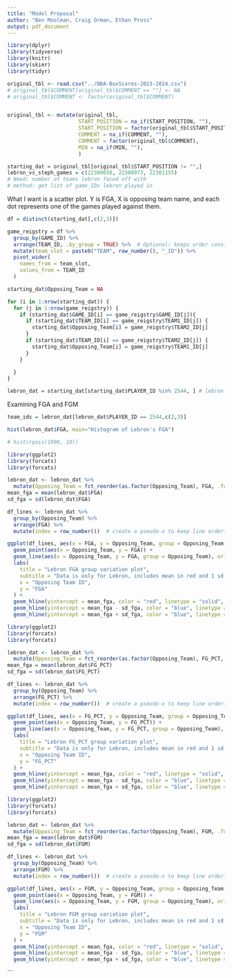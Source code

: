 ```yaml
---
title: "Model Proposal"
author: "Ben Moolman, Craig Orman, Ethan Pross"
output: pdf_document
---
```


```r
library(dplyr)
library(tidyverse)
library(knitr)
library(skimr)
library(tidyr)

original_tbl <- read.csv("../NBA-BoxScores-2023-2024.csv")
# original_tbl$COMMENT[original_tbl$COMMENT == ""] <- NA
# original_tbl$COMMENT <- factor(original_tbl$COMMENT)


original_tbl <- mutate(original_tbl,
                       START_POSITION = na_if(START_POSITION, ""),
                       START_POSITION = factor(original_tbl$START_POSITION),
                       COMMENT = na_if(COMMENT, ""),
                       COMMENT = factor(original_tbl$COMMENT),
                       MIN = na_if(MIN, ""),
                       )

starting_dat = original_tbl[original_tbl$START_POSITION != "",]
lebron_vs_steph_games = c(22300650, 22300973, 22301155)
# Need: number of teams lebron faced off with
# method: get list of game_IDs lebron played in 

```

What I want is a scatter plot. Y is FGA, X is opposing team name, and each dot represents one of the games played against them.

```r
df = distinct(starting_dat[,c(2,3)])

game_reigstry = df %>%
  group_by(GAME_ID) %>%
  arrange(TEAM_ID, .by_group = TRUE) %>%  # Optional: keeps order consistent
  mutate(team_slot = paste0("TEAM", row_number(), "_ID")) %>%
  pivot_wider(
    names_from = team_slot,
    values_from = TEAM_ID
  )

starting_dat$Opposing_Team = NA

for (i in 1:nrow(starting_dat)) {
  for (j in 1:nrow(game_reigstry)) {
    if (starting_dat$GAME_ID[i] == game_reigstry$GAME_ID[j]){
      if (starting_dat$TEAM_ID[i] == game_reigstry$TEAM1_ID[j]) {
        starting_dat$Opposing_Team[i] = game_reigstry$TEAM2_ID[j]
      }
      if (starting_dat$TEAM_ID[i] == game_reigstry$TEAM2_ID[j]) {
        starting_dat$Opposing_Team[i] = game_reigstry$TEAM1_ID[j]
      }
    }

  }
}

lebron_dat = starting_dat[starting_dat$PLAYER_ID %in% 2544, ] # lebron 2544 and steph curry 201939
```


Examining FGA and FGM 

```r

team_ids = lebron_dat[lebron_dat$PLAYER_ID == 2544,c(2,3)]

hist(lebron_dat$FGA, main="Histogram of Lebron's FGA")

# hist(rpois(1000, 10))
```

```r
library(ggplot2)
library(forcats)
library(forcats)

lebron_dat <- lebron_dat %>%
  mutate(Opposing_Team = fct_reorder(as.factor(Opposing_Team), FGA, .fun = mean))
mean_fga = mean(lebron_dat$FGA)
sd_fga = sd(lebron_dat$FGA)

df_lines <- lebron_dat %>%
  group_by(Opposing_Team) %>%
  arrange(FGA) %>%
  mutate(index = row_number())  # create a pseudo-x to keep line ordering

ggplot(df_lines, aes(x = FGA, y = Opposing_Team, group = Opposing_Team)) +
  geom_point(aes(x = Opposing_Team, y = FGA)) +
  geom_line(aes(x = Opposing_Team, y = FGA, group = Opposing_Team), orientation = "FGA") +
  labs(
    title = "Lebron FGA group variation plot",
    subtitle = "Data is only for Lebron, includes mean in red and 1 sd in blue",
    x = "Opposing Team ID",
    y = "FGA"
  ) +
  geom_hline(yintercept = mean_fga, color = "red", linetype = "solid", size = 0.5) +
  geom_hline(yintercept = mean_fga - sd_fga, color = "blue", linetype = "dotted", size = 0.5) +
  geom_hline(yintercept = mean_fga + sd_fga, color = "blue", linetype = "dotted", size = 0.5)
```

```r
library(ggplot2)
library(forcats)
library(forcats)

lebron_dat <- lebron_dat %>%
  mutate(Opposing_Team = fct_reorder(as.factor(Opposing_Team), FG_PCT, .fun = mean))
mean_fga = mean(lebron_dat$FG_PCT)
sd_fga = sd(lebron_dat$FG_PCT)

df_lines <- lebron_dat %>%
  group_by(Opposing_Team) %>%
  arrange(FG_PCT) %>%
  mutate(index = row_number())  # create a pseudo-x to keep line ordering

ggplot(df_lines, aes(x = FG_PCT, y = Opposing_Team, group = Opposing_Team)) +
  geom_point(aes(x = Opposing_Team, y = FG_PCT)) +
  geom_line(aes(x = Opposing_Team, y = FG_PCT, group = Opposing_Team), orientation = "FG_PCT") +
  labs(
    title = "Lebron FG_PCT group variation plot",
    subtitle = "Data is only for Lebron, includes mean in red and 1 sd in blue",
    x = "Opposing Team ID",
    y = "FG_PCT"
  ) +
  geom_hline(yintercept = mean_fga, color = "red", linetype = "solid", size = 0.5) +
  geom_hline(yintercept = mean_fga - sd_fga, color = "blue", linetype = "dotted", size = 0.5) +
  geom_hline(yintercept = mean_fga + sd_fga, color = "blue", linetype = "dotted", size = 0.5)
```

```r
library(ggplot2)
library(forcats)
library(forcats)

lebron_dat <- lebron_dat %>%
  mutate(Opposing_Team = fct_reorder(as.factor(Opposing_Team), FGM, .fun = mean))
mean_fga = mean(lebron_dat$FGM)
sd_fga = sd(lebron_dat$FGM)

df_lines <- lebron_dat %>%
  group_by(Opposing_Team) %>%
  arrange(FGM) %>%
  mutate(index = row_number())  # create a pseudo-x to keep line ordering

ggplot(df_lines, aes(x = FGM, y = Opposing_Team, group = Opposing_Team)) +
  geom_point(aes(x = Opposing_Team, y = FGM)) +
  geom_line(aes(x = Opposing_Team, y = FGM, group = Opposing_Team), orientation = "FGM") +
  labs(
    title = "Lebron FGM group variation plot",
    subtitle = "Data is only for Lebron, includes mean in red and 1 sd in blue",
    x = "Opposing Team ID",
    y = "FGM"
  ) +
  geom_hline(yintercept = mean_fga, color = "red", linetype = "solid", size = 0.5) +
  geom_hline(yintercept = mean_fga - sd_fga, color = "blue", linetype = "dotted", size = 0.5) +
  geom_hline(yintercept = mean_fga + sd_fga, color = "blue", linetype = "dotted", size = 0.5)
```
```



